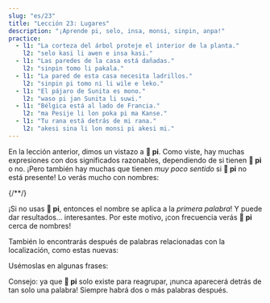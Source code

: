 ```yaml
---
slug: "es/23"
title: "Lección 23: Lugares"
description: "¡Aprende pi, selo, insa, monsi, sinpin, anpa!"
practice:
  - l1: "La corteza del árbol proteje el interior de la planta."
    l2: "selo kasi li awen e insa kasi."
  - l1: "Las paredes de la casa está dañadas."
    l2: "sinpin tomo li pakala."
  - l1: "La pared de esta casa necesita ladrillos."
    l2: "sinpin pi tomo ni li wile e leko."
  - l1: "El pájaro de Sunita es mono."
    l2: "waso pi jan Sunita li suwi."
  - l1: "Bélgica está al lado de Francia."
    l2: "ma Pesije li lon poka pi ma Kanse."
  - l1: "Tu rana está detrás de mi rana."
    l2: "akesi sina li lon monsi pi akesi mi."
---
```



En la lección anterior, dimos un vistazo a **󱥍 pi**. Como viste, hay muchas expresiones con dos significados razonables, dependiendo de si tienen **󱥍 pi** o no. ¡Pero también hay muchas que tienen *muy poco sentido* si **󱥍 pi** no está presente! Lo verás mucho con nombres:

<List>
  {/*<Word sl="pi" m="" />*/}
  <Sentence sl="soweli pi jan Ema" m="El perro de Emma" />
  <Sentence sl="soweli jan Ema" m="Un perro humanoide llamado Emma (???)" />
  <Sentence sl="toki pi jan Mili" m="la charla de Millie" />
  <Sentence sl="toki jan Mili" m="Un idioma humano llamado Millie (???)" />
</List>

¡Si no usas **󱥍 pi**, entonces el nombre se aplica a la *primera palabra*! Y puede dar resultados... interesantes. Por este motivo, ¡con frecuencia verás **󱥍 pi** cerca de nombres!

También lo encontrarás después de palabras relacionadas con la localización, como estas nuevas:

<List>
  <Word sl="selo" m="piel, cáscara, caparazón, corteza" />
  <Word sl="insa" m="la parte interna, centro, medio" />
  <Word sl="monsi" m="detrás, espalda" />
  <Word sl="sinpin" m="cara, frontal, pared" />
  <Word sl="anpa" m="fondo; derrotar" />
</List>

Usémoslas en algunas frases:

<List>
  <Sentence sl="selo kasi li kiwen." m="La corteza del árbol es dura." />
  <Sentence sl="selo pi kasi ni li pakala." m="La corteza de este árbol está estripeada." />
  <Sentence sl="soweli li lon insa tomo." m="El gato está en el interior de la casa." />
  <Sentence sl="o tawa insa pi tomo mi!" m="¡Ve adentro de mi casa!" />
  <Sentence sl="sinpin pi jan Ali li pona." m="La cara de Ali es bonita." />
  <Sentence sl="mani li lon anpa pi telo suli." m="El tesoro está en el fondo del océano." />
</List>

Consejo: ya que **󱥍 pi** solo existe para reagrupar, ¡nunca aparecerá detrás de tan solo una palabra! Siempre habrá dos o más palabras después.

<Practice exercises={frontmatter.practice} />
